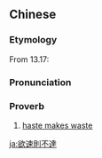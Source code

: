 {{also|慾速則不達|欲速则不达}}
==Chinese==
{{zh-forms|s=欲速则不达}}

===Etymology===
From ''{{w|Analects}}'' 13.17:
{{zh-x|無 欲 速，無 見 小利。'''欲速.則.不達'''；見 小利 則 大事 不成。|Do not be desirous to have things done quickly; do not look at small advantages. Desire to have things done quickly prevents their being done thoroughly. Looking at small advantages prevents great affairs from being accomplished.}}

===Pronunciation===
{{zh-pron
|m=yùsù zé bùdá
|c=juk6 cuk1 zak1 bat1 daat6
|cat=prov
}}

===Proverb===
{{zh-proverb}}

# [[haste makes waste]]

[[ja:欲速則不達]]